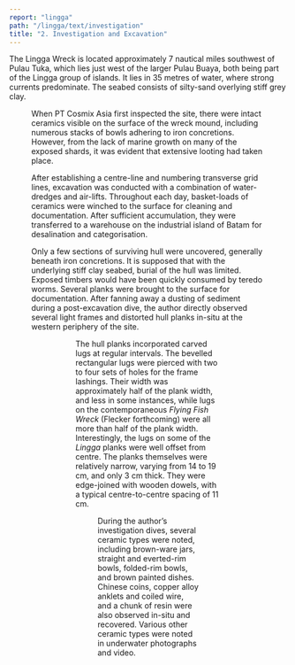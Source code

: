 ```yaml
---
report: "lingga"
path: "/lingga/text/investigation"
title: "2. Investigation and Excavation"
---
```




The Lingga Wreck is located approximately 7 nautical miles southwest of Pulau Tuka, which lies just west of the larger Pulau Buaya, both being part of the Lingga group of islands. It lies in 35 metres of water, where strong currents predominate. The seabed consists of silty-sand overlying stiff grey clay.

<Figure number="4" img="4.jpg" caption="Shipwreck location between Sumatra and the Lingga Island group." />

When PT Cosmix Asia first inspected the site, there were intact ceramics visible on the surface of the wreck mound, including numerous stacks of bowls adhering to iron concretions. However, from the lack of marine growth on many of the exposed shards, it was evident that extensive looting had taken place. 

After establishing a centre-line and numbering transverse grid lines, excavation was conducted with a combination of water-dredges and air-lifts. Throughout each day, basket-loads of ceramics were winched to the surface for cleaning and documentation. After sufficient accumulation, they were transferred to a warehouse on the industrial island of Batam for desalination and categorisation.

Only a few sections of surviving hull were uncovered, generally beneath iron concretions. It is supposed that with the underlying stiff clay seabed, burial of the hull was limited. Exposed timbers would have been quickly consumed by teredo worms. Several planks were brought to the surface for documentation. After fanning away a dusting of sediment during a post-excavation dive, the author directly observed several light frames and distorted hull planks in-situ at the western periphery of the site.

<Figure number="5"  img="5.png" caption="Initial site investigation by PT Cosmix Asia. There is clear evidence of looting." />

<Figure number="6"  img="6.jpg" caption="A number of hull planks with carved lugs were recovered for documentation." />

The hull planks incorporated carved lugs at regular intervals. The bevelled rectangular lugs were pierced with two to four sets of holes for the frame lashings. Their width was approximately half of the plank width, and less in some instances, while lugs on the contemporaneous _Flying Fish Wreck_ (Flecker forthcoming) were all more than half of the plank width. Interestingly, the lugs on some of the _Lingga_ planks were well offset from centre. The planks themselves were relatively narrow, varying from 14 to 19 cm, and only 3 cm thick. They were edge-joined with wooden dowels, with a typical centre-to-centre spacing of 11 cm.

<Figure number="7"  img="7.jpg" caption="Dowels were used to edge-join the hull planks." />

During the author’s investigation dives, several ceramic types were noted, including brown-ware jars, straight and everted-rim bowls, folded-rim bowls, and brown painted dishes.  Chinese coins, copper alloy anklets and coiled wire, and a chunk of resin were also observed in-situ and recovered. Various other ceramic types were noted in underwater photographs and video.

<Figure number="8"  img="8.jpg" caption="Stacks of bowls revealed under the centre-line rope after a layer of sand was removed by air-lifting." />

<Figure number="9"  img="9.jpg" caption="Stacks of bowls and a vase recovered from beneath the sediment." />

<Figure number="10"  img="10.jpg"  caption="Stacks of folded-rim bowls stuck to an iron concretion." />